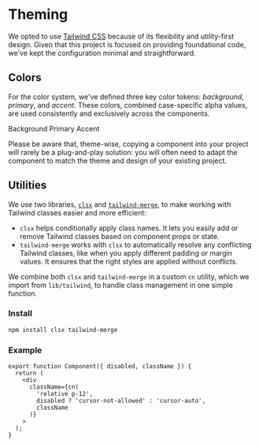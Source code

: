 
# Theming

We opted to use [Tailwind CSS](https://tailwindcss.com/) because of its flexibility and utility-first design. Given that this project is focused on providing foundational code, we've kept the configuration minimal and straightforward.

<FileCode path="tailwind.config.cjs" />

## Colors

For the color system, we've defined three key color tokens: _background_, _primary_, and _accent_. These colors, combined case-specific alpha values, are used consistently and exclusively across the components.

<div className="mt-6 grid grid-cols-3 gap-4">
  <ColorCard token="background" className="border border-primary/20">
    Background
  </ColorCard>
  <ColorCard token="primary" className="text-background">
    Primary
  </ColorCard>
  <ColorCard token="accent">Accent</ColorCard>
</div>

Please be aware that, theme-wise, copying a component into your project will rarely be a plug-and-play solution: you will often need to adapt the component to match the theme and design of your existing project.

## Utilities

We use two libraries, [`clsx`](https://github.com/lukeed/clsx#readme) and [`tailwind-merge`](https://github.com/dcastil/tailwind-merge#readme), to make working with Tailwind classes easier and more efficient:

- `clsx` helps conditionally apply class names. It lets you easily add or remove Tailwind classes based on component props or state.
- `tailwind-merge` works with `clsx` to automatically resolve any conflicting Tailwind classes, like when you apply different padding or margin values. It ensures that the right styles are applied without conflicts.

We combine both `clsx` and `tailwind-merge` in a custom `cn` utility, which we import from `lib/tailwind`, to handle class management in one simple function.

### Install

```bash copy
npm install clsx tailwind-merge
```

<FileCode path="lib/tailwind.ts" />

### Example

```tsx copy /cn/
export function Component({ disabled, className }) {
  return (
    <div
      className={cn(
        'relative p-12',
        disabled ? 'cursor-not-allowed' : 'cursor-auto',
        className
      )}
    >
  );
}
```
